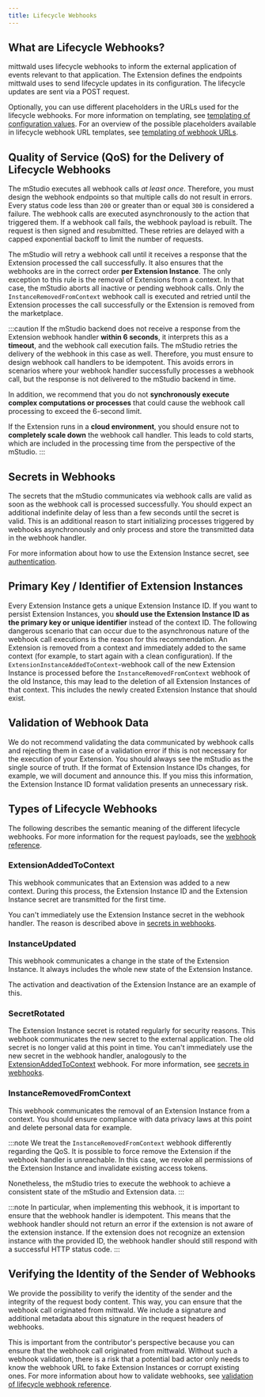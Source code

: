 ```yaml
---
title: Lifecycle Webhooks
---
```


## What are Lifecycle Webhooks?

mittwald uses lifecycle webhooks to inform the external application of events relevant to that application.
The Extension defines the endpoints mittwald uses to send lifecycle updates in its configuration.
The lifecycle updates are sent via a POST request.

Optionally, you can use different placeholders in the URLs used for the lifecycle webhooks.
For more information on templating, see [templating of configuration values](../templating).
For an overview of the possible placeholders available in lifecycle webhook URL templates, see [templating of webhook URLs](../../../reference/webhooks#templating-of-webhook-urls).

## Quality of Service (QoS) for the Delivery of Lifecycle Webhooks

The mStudio executes all webhook calls _at least once_.
Therefore, you must design the webhook endpoints so that multiple calls do not result in errors.
Every status code less than `200` or greater than or equal `300` is considered a failure.
The webhook calls are executed asynchronously to the action that triggered them.
If a webhook call fails, the webhook payload is rebuilt.
The request is then signed and resubmitted.
These retries are delayed with a capped exponential backoff to limit the number of requests.

The mStudio will retry a webhook call until it receives a response that the Extension processed the call successfully.
It also ensures that the webhooks are in the correct order **per Extension Instance**.
The only exception to this rule is the removal of Extensions from a context.
In that case, the mStudio aborts all inactive or pending webhook calls.
Only the `InstanceRemovedFromContext` webhook call is executed and retried until the Extension processes the call successfully or the Extension is removed from the marketplace.

:::caution
If the mStudio backend does not receive a response from the Extension webhook handler **within 6 seconds**, it interprets this as a **timeout**, and the webhook call execution fails.
The mStudio retries the delivery of the webhook in this case as well.
Therefore, you must ensure to design webhook call handlers to be idempotent.
This avoids errors in scenarios where your webhook handler successfully processes a webhook call, but the response is not delivered to the mStudio backend in time.

In addition, we recommend that you do not **synchronously execute complex computations or processes** that could cause the webhook call processing to exceed the 6-second limit.

If the Extension runs in a **cloud environment**, you should ensure not to **completely scale down** the webhook call handler.
This leads to cold starts, which are included in the processing time from the perspective of the mStudio.
:::

## Secrets in Webhooks

The secrets that the mStudio communicates via webhook calls are valid as soon as the webhook call is processed successfully.
You should expect an additional indefinite delay of less than a few seconds until the secret is valid.
This is an additional reason to start initializing processes triggered by webhooks asynchronously and only process and store the transmitted data in the webhook handler.

For more information about how to use the Extension Instance secret, see [authentication](../authentication#extension-instance-secret).

## Primary Key / Identifier of Extension Instances

Every Extension Instance gets a unique Extension Instance ID.
If you want to persist Extension Instances, you **should use the Extension Instance ID as the primary key or unique identifier** instead of the context ID.
The following dangerous scenario that can occur due to the asynchronous nature of the webhook call executions is the reason for this recommendation.
An Extension is removed from a context and immediately added to the same context (for example, to start again with a clean configuration).
If the `ExtensionInstanceAddedToContext`-webhook call of the new Extension Instance is processed before the `InstanceRemovedFromContext` webhook of the old Instance,
this may lead to the deletion of all Extension Instances of that context.
This includes the newly created Extension Instance that should exist.

## Validation of Webhook Data

We do not recommend validating the data communicated by webhook calls and rejecting them in case of a validation error if this is not necessary for the execution of your Extension.
You should always see the mStudio as the single source of truth.
If the format of Extension Instance IDs changes, for example, we will document and announce this.
If you miss this information, the Extension Instance ID format validation presents an unnecessary risk.

## Types of Lifecycle Webhooks

The following describes the semantic meaning of the different lifecycle webhooks.
For more information for the request payloads, see the [webhook reference](../../../reference/webhooks).

### ExtensionAddedToContext

This webhook communicates that an Extension was added to a new context.
During this process, the Extension Instance ID and the Extension Instance secret are transmitted for the first time.

You can't immediately use the Extension Instance secret in the webhook handler.
The reason is described above in [secrets in webhooks](#secrets-in-webhooks).

### InstanceUpdated

This webhook communicates a change in the state of the Extension Instance.
It always includes the whole new state of the Extension Instance.

The activation and deactivation of the Extension Instance are an example of this.

### SecretRotated

The Extension Instance secret is rotated regularly for security reasons.
This webhook communicates the new secret to the external application.
The old secret is no longer valid at this point in time.
You can't immediately use the new secret in the webhook handler, analogously to the [ExtensionAddedToContext](#extensionaddedtocontext) webhook.
For more information, see [secrets in webhooks](#secrets-in-webhooks).

### InstanceRemovedFromContext

This webhook communicates the removal of an Extension Instance from a context.
You should ensure compliance with data privacy laws at this point and delete personal data for example.

:::note
We treat the `InstanceRemovedFromContext` webhook differently regarding the QoS.
It is possible to force remove the Extension if the webhook handler is unreachable.
In this case, we revoke all permissions of the Extension Instance and invalidate existing access tokens.

Nonetheless, the mStudio tries to execute the webhook to achieve a consistent state of the mStudio and Extension data.
:::

:::note
In particular, when implementing this webhook, it is important to ensure that the webhook handler is idempotent.
This means that the webhook handler should not return an error if the extension is not aware of the extension instance.
If the extension does not recognize an extension instance with the provided ID, the webhook handler should still respond with a successful HTTP status code.
:::

## Verifying the Identity of the Sender of Webhooks

We provide the possibility to verify the identity of the sender and the integrity of the request body content.
This way, you can ensure that the webhook call originated from mittwald.
We include a signature and additional metadata about this signature in the request headers of webhooks.

This is important from the contributor's perspective because you can ensure that the webhook call originated from mittwald.
Without such a webhook validation, there is a risk that a potential bad actor only needs to know the webhook URL to fake Extension Instances or corrupt existing ones.
For more information about how to validate webhooks, see [validation of lifecycle webhook reference](../../../reference/webhooks#validation-of-lifecycle-webhooks).
